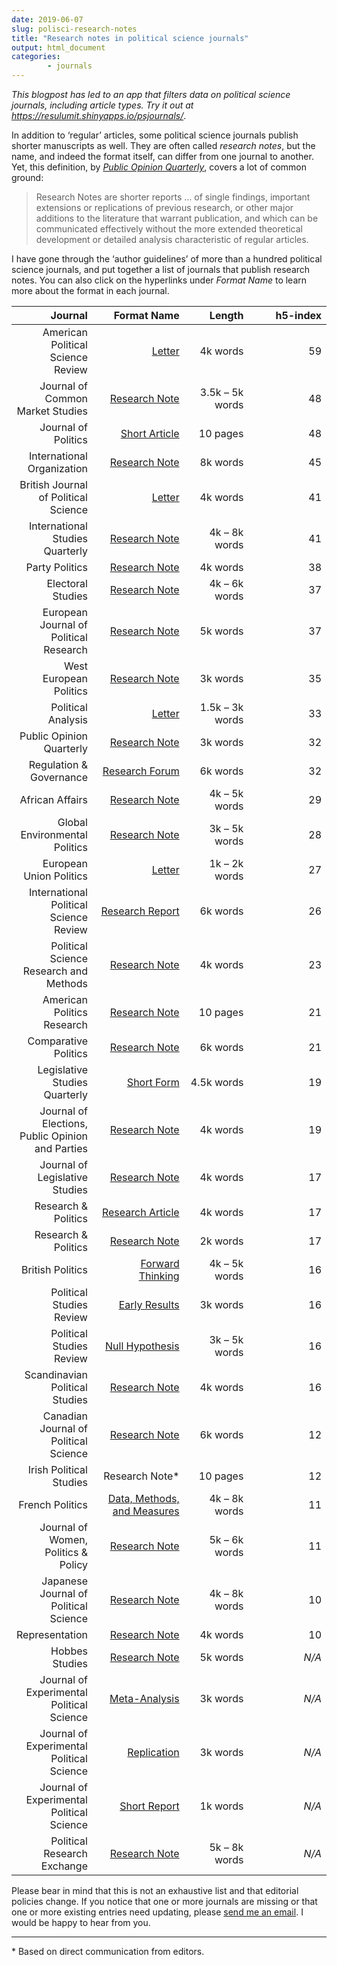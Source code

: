 ---
date: 2019-06-07
slug: polisci-research-notes
title: "Research notes in political science journals"
output: html_document
categories:
        - journals
---

_This blogpost has led to an app that filters data on political science journals, including article types. Try it out at <a href='https://resulumit.shinyapps.io/psjournals/'target='_blank'>https://resulumit.shinyapps.io/psjournals/</a>_.

In addition to 'regular' articles, some political science journals publish shorter manuscripts as well. They are often called *research notes*, but the name, and indeed the format itself, can differ from one journal to another. Yet, this definition, by <a href='https://academic.oup.com/poq/pages/general_instructions'target='_blank'>*Public Opinion Quarterly*</a>, covers a lot of common ground:

> Research Notes are shorter reports ... of single findings, important extensions or replications of previous research, or other major additions to the literature that warrant publication, and which can be communicated effectively without the more extended theoretical development or detailed analysis characteristic of regular articles. 

I have gone through the 'author guidelines' of more than a hundred political science journals, and put together a list of journals that publish research notes. You can also click on the hyperlinks under *Format Name* to learn more about the format in each journal.

| Journal  | Format Name   | Length   | h5-index   |
|--------: | ------------: |--------: |----------: |
| American Political Science Review | <a href='https://www.apsanet.org/APSR-Submission-Guidelines'target='_blank'>Letter</a> | 4k words | 59 |
| Journal of Common Market Studies | <a href='https://onlinelibrary.wiley.com/page/journal/14685965/homepage/forauthors.html'target='_blank'>Research Note</a> | 3.5k -- 5k words | 48 |
| Journal of Politics | <a href='https://www.journals.uchicago.edu/journals/jop/instruct'target='_blank'>Short Article</a> | 10 pages | 48 |
| International Organization | <a href='https://www.cambridge.org/core/journals/international-organization/information/instructions-contributors'target='_blank'>Research Note</a> | 8k words | 45 |
| British Journal of Political Science | <a href='https://www.cambridge.org/core/journals/british-journal-of-political-science/information/instructions-contributors'target='_blank'>Letter</a> | 4k words | 41 |
| International Studies Quarterly | <a href='https://academic.oup.com/isq/pages/General_Instructions'target='_blank'>Research Note</a> | 4k -- 8k words | 41 |
| Party Politics | <a href='https://us.sagepub.com/en-us/nam/party-politics/journal200772#submission-guidelines'target='_blank'>Research Note</a> | 4k words | 38 |
| Electoral Studies | <a href='https://www.elsevier.com/journals/electoral-studies/02613794/guide-for-authors'target='_blank'>Research Note</a> | 4k -- 6k words | 37 |
| European Journal of Political Research | <a href='https://onlinelibrary.wiley.com/page/journal/14756765/homepage/forauthors.html'target='_blank'>Research Note</a> | 5k words | 37 |
| West European Politics | <a href='https://www.tandfonline.com/action/authorSubmission?show=instructions&journalCode=fwep20#Preparing_your_paper'target='_blank'>Research Note</a> | 3k words | 35 |
| Political Analysis | <a href='https://www.cambridge.org/core/journals/political-analysis/information/instructions-contributors#articles'target='_blank'>Letter</a> | 1.5k -- 3k words | 33 |
| Public Opinion Quarterly | <a href='https://academic.oup.com/poq/pages/general_instructions'target='_blank'>Research Note</a> | 3k words | 32 |
| Regulation & Governance | <a href='https://onlinelibrary.wiley.com/page/journal/17485991/homepage/forauthors.html#manuscript'target='_blank'>Research Forum</a> | 6k words | 32 |
| African Affairs | <a href='https://academic.oup.com/afraf/pages/research_notes'target='_blank'>Research Note</a> | 4k -- 5k words | 29 |
| Global Environmental Politics | <a href='https://www.mitpressjournals.org/journals/glep/sub'target='_blank'>Research Note</a> | 3k -- 5k words | 28 |
| European Union Politics | <a href='https://uk.sagepub.com/en-gb/eur/journal/european-union-politics#submission-guidelines'target='_blank'>Letter</a> | 1k -- 2k words | 27 |
| International Political Science Review | <a href='https://uk.sagepub.com/en-gb/eur/journal/international-political-science-review#submission-guidelines'target='_blank'>Research Report</a> | 6k words | 26 |
| Political Science Research and Methods | <a href='https://www.cambridge.org/core/journals/political-science-research-and-methods/information/instructions-contributors'target='_blank'>Research Note</a> | 4k words | 23 |
| American Politics Research | <a href='https://uk.sagepub.com/en-gb/eur/journal/american-politics-research#submission-guidelines'target='_blank'>Research Note</a> | 10 pages | 21 |
| Comparative Politics | <a href='http://jcp.gc.cuny.edu/submission/style-sheet/'target='_blank'>Research Note</a> | 6k words | 21 |
| Legislative Studies Quarterly | <a href='https://onlinelibrary.wiley.com/page/journal/19399162/homepage/forauthors.html'target='_blank'>Short Form</a> | 4.5k words | 19 |
| Journal of Elections, Public Opinion and Parties | <a href='https://www.tandfonline.com/action/authorSubmission?journalCode=fbep20&page=instructions#prep'target='_blank'>Research Note</a> | 4k words | 19 |
| Journal of Legislative Studies | <a href='https://www.tandfonline.com/action/authorSubmission?journalCode=fjls20&page=instructions#Word_limits'target='_blank'>Research Note</a> | 4k words | 17 |
| Research & Politics | <a href='https://uk.sagepub.com/en-gb/eur/journal/research-politics#submission-guidelines'target='_blank'>Research Article</a> | 4k words | 17 |
| Research & Politics | <a href='https://uk.sagepub.com/en-gb/eur/journal/research-politics#submission-guidelines'target='_blank'>Research Note</a> | 2k words | 17 |
| British Politics | <a href='https://www.palgrave.com/gp/journal/41293/authors/presentation-formatting'target='_blank'>Forward Thinking</a> | 4k -- 5k words | 16 |
| Political Studies Review | <a href='https://uk.sagepub.com/en-gb/eur/political-studies-review/journal202480#submission-guidelines'target='_blank'>Early Results</a> | 3k words | 16 |
| Political Studies Review | <a href='https://uk.sagepub.com/en-gb/eur/political-studies-review/journal202480#submission-guidelines'target='_blank'>Null Hypothesis</a> | 3k -- 5k words | 16 |
| Scandinavian Political Studies | <a href='https://onlinelibrary.wiley.com/page/journal/14679477/homepage/forauthors.html'target='_blank'>Research Note</a> | 4k words | 16 |
| Canadian Journal of Political Science | <a href='https://www.cambridge.org/core/journals/canadian-journal-of-political-science-revue-canadienne-de-science-politique/information/instructions-for-contributors-directives-aux-auteurs-es'target='_blank'>Research Note</a> | 6k words | 12 |
| Irish Political Studies | Research Note*| 10 pages | 12 |
| French Politics | <a href='https://www.palgrave.com/gp/journal/41253/authors/article-types'target='_blank'>Data, Methods, and Measures</a> | 4k -- 8k words | 11 |
| Journal of Women, Politics & Policy | <a href='https://www.tandfonline.com/action/authorSubmission?show=instructions&journalCode=wwap20#formatting'target='_blank'>Research Note</a> | 5k -- 6k words | 11 |
| Japanese Journal of Political Science | <a href='https://www.cambridge.org/core/journals/japanese-journal-of-political-science/information/instructions-contributors'target='_blank'>Research Note</a> | 4k -- 8k words | 10 |
| Representation | <a href='https://www.tandfonline.com/action/authorSubmission?journalCode=rrep20&page=instructions'target='_blank'>Research Note</a> | 4k words | 10 |
| Hobbes Studies | <a href='https://brill.com/fileasset/downloads_products/Author_Instructions/HOBS.pdf'target='_blank'>Research Note</a> | 5k words | *N/A* |
| Journal of Experimental Political Science | <a href='https://www.cambridge.org/core/journals/journal-of-experimental-political-science/information/instructions-contributors'target='_blank'>Meta-Analysis</a> | 3k words | *N/A* |
| Journal of Experimental Political Science | <a href='https://www.cambridge.org/core/journals/journal-of-experimental-political-science/information/instructions-contributors'target='_blank'>Replication</a> | 3k words | *N/A* |
| Journal of Experimental Political Science | <a href='https://www.cambridge.org/core/journals/journal-of-experimental-political-science/information/instructions-contributors'target='_blank'>Short Report</a> | 1k words | *N/A* |
| Political Research Exchange | <a href='https://www.tandfonline.com/action/authorSubmission?show=instructions&journalCode=prxx20#prep'target='_blank'>Research Note</a> | 5k -- 8k words | *N/A* |

Please bear in mind that this is not an exhaustive list and that editorial policies change. If you notice that one or more journals are missing or that one or more existing entries need updating, please <a href="mailto: resul.umit@unilu.ch">send me an email</a>. I would be happy to hear from you.

_____

&#42; Based on direct communication from editors.